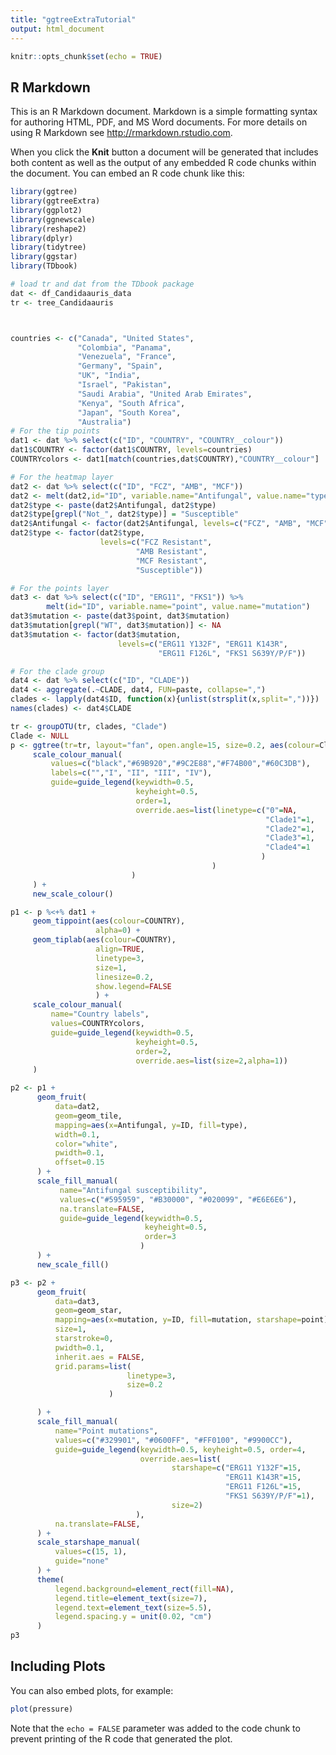 ```yaml
---
title: "ggtreeExtraTutorial"
output: html_document
---
```


```r
knitr::opts_chunk$set(echo = TRUE)
```

## R Markdown

This is an R Markdown document. Markdown is a simple formatting syntax for authoring HTML, PDF, and MS Word documents. For more details on using R Markdown see <http://rmarkdown.rstudio.com>.

When you click the **Knit** button a document will be generated that includes both content as well as the output of any embedded R code chunks within the document. You can embed an R code chunk like this:

```r
library(ggtree)
library(ggtreeExtra)
library(ggplot2)
library(ggnewscale)
library(reshape2)
library(dplyr)
library(tidytree)
library(ggstar)
library(TDbook)

# load tr and dat from the TDbook package 
dat <- df_Candidaauris_data
tr <- tree_Candidaauris



countries <- c("Canada", "United States",
               "Colombia", "Panama",
               "Venezuela", "France",
               "Germany", "Spain",
               "UK", "India",
               "Israel", "Pakistan",
               "Saudi Arabia", "United Arab Emirates",
               "Kenya", "South Africa",
               "Japan", "South Korea",
               "Australia")
# For the tip points
dat1 <- dat %>% select(c("ID", "COUNTRY", "COUNTRY__colour"))
dat1$COUNTRY <- factor(dat1$COUNTRY, levels=countries)
COUNTRYcolors <- dat1[match(countries,dat$COUNTRY),"COUNTRY__colour"]

# For the heatmap layer
dat2 <- dat %>% select(c("ID", "FCZ", "AMB", "MCF"))
dat2 <- melt(dat2,id="ID", variable.name="Antifungal", value.name="type")
dat2$type <- paste(dat2$Antifungal, dat2$type)
dat2$type[grepl("Not_", dat2$type)] = "Susceptible"
dat2$Antifungal <- factor(dat2$Antifungal, levels=c("FCZ", "AMB", "MCF"))
dat2$type <- factor(dat2$type,
                    levels=c("FCZ Resistant",
                            "AMB Resistant",
                            "MCF Resistant",
                            "Susceptible"))

# For the points layer
dat3 <- dat %>% select(c("ID", "ERG11", "FKS1")) %>%
        melt(id="ID", variable.name="point", value.name="mutation")
dat3$mutation <- paste(dat3$point, dat3$mutation)
dat3$mutation[grepl("WT", dat3$mutation)] <- NA
dat3$mutation <- factor(dat3$mutation, 
                        levels=c("ERG11 Y132F", "ERG11 K143R",
                                 "ERG11 F126L", "FKS1 S639Y/P/F"))

# For the clade group
dat4 <- dat %>% select(c("ID", "CLADE"))
dat4 <- aggregate(.~CLADE, dat4, FUN=paste, collapse=",")
clades <- lapply(dat4$ID, function(x){unlist(strsplit(x,split=","))})
names(clades) <- dat4$CLADE

tr <- groupOTU(tr, clades, "Clade")
Clade <- NULL
p <- ggtree(tr=tr, layout="fan", open.angle=15, size=0.2, aes(colour=Clade)) +
     scale_colour_manual(
         values=c("black","#69B920","#9C2E88","#F74B00","#60C3DB"),
         labels=c("","I", "II", "III", "IV"),
         guide=guide_legend(keywidth=0.5,
                            keyheight=0.5,
                            order=1,
                            override.aes=list(linetype=c("0"=NA,
                                                         "Clade1"=1,
                                                         "Clade2"=1,
                                                         "Clade3"=1,
                                                         "Clade4"=1
                                                        )
                                             )
                           )
     ) + 
     new_scale_colour()

p1 <- p %<+% dat1 +
     geom_tippoint(aes(colour=COUNTRY),
                   alpha=0) +
     geom_tiplab(aes(colour=COUNTRY),
                   align=TRUE,
                   linetype=3,
                   size=1,
                   linesize=0.2,
                   show.legend=FALSE
                   ) +
     scale_colour_manual(
         name="Country labels",
         values=COUNTRYcolors,
         guide=guide_legend(keywidth=0.5,
                            keyheight=0.5,
                            order=2,
                            override.aes=list(size=2,alpha=1))
     )

p2 <- p1 +
      geom_fruit(
          data=dat2,
          geom=geom_tile,
          mapping=aes(x=Antifungal, y=ID, fill=type),
          width=0.1,
          color="white",
          pwidth=0.1,
          offset=0.15
      ) +
      scale_fill_manual(
           name="Antifungal susceptibility",
           values=c("#595959", "#B30000", "#020099", "#E6E6E6"),
           na.translate=FALSE,
           guide=guide_legend(keywidth=0.5,
                              keyheight=0.5,
                              order=3
                             )
      ) +
      new_scale_fill()

p3 <- p2 +
      geom_fruit(
          data=dat3,
          geom=geom_star,
          mapping=aes(x=mutation, y=ID, fill=mutation, starshape=point),
          size=1,
          starstroke=0,
          pwidth=0.1,
          inherit.aes = FALSE,
          grid.params=list(
                          linetype=3,
                          size=0.2
                      )

      ) +
      scale_fill_manual(
          name="Point mutations",
          values=c("#329901", "#0600FF", "#FF0100", "#9900CC"),
          guide=guide_legend(keywidth=0.5, keyheight=0.5, order=4,
                             override.aes=list(
                                    starshape=c("ERG11 Y132F"=15,
                                                "ERG11 K143R"=15,
                                                "ERG11 F126L"=15,
                                                "FKS1 S639Y/P/F"=1),
                                    size=2)
                            ),
          na.translate=FALSE,
      ) +
      scale_starshape_manual(
          values=c(15, 1),
          guide="none"
      ) +
      theme(
          legend.background=element_rect(fill=NA),
          legend.title=element_text(size=7), 
          legend.text=element_text(size=5.5),
          legend.spacing.y = unit(0.02, "cm")
      )
p3
```

## Including Plots

You can also embed plots, for example:

```r
plot(pressure)
```

Note that the `echo = FALSE` parameter was added to the code chunk to prevent printing of the R code that generated the plot.
